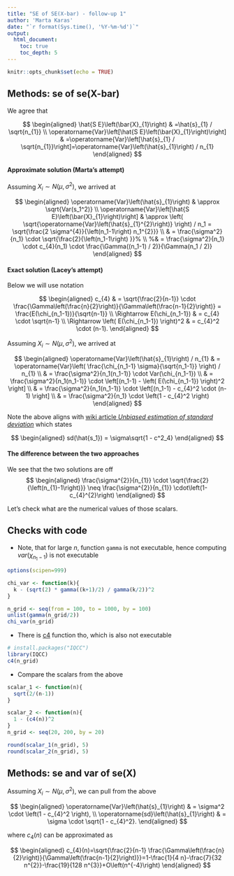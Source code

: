 ```yaml
---
title: "SE of SE(X-bar) - follow-up 1"
author: 'Marta Karas'
date: "`r format(Sys.time(), '%Y-%m-%d')`"
output:
  html_document:
    toc: true
    toc_depth: 5
---
```


```r
knitr::opts_chunk$set(echo = TRUE)
```

## Methods: se of se(X-bar)

We agree that

$$
\begin{aligned}
\hat{S E}\left(\bar{X}_{1}\right) & =\hat{s}_{1} / \sqrt{n_{1}} \\
\operatorname{Var}\left[\hat{S E}\left(\bar{X}_{1}\right)\right] & =\operatorname{Var}\left[\hat{s}_{1} / \sqrt{n_{1}}\right]=\operatorname{Var}\left(\hat{s}_{1}\right) / n_{1}
\end{aligned}
$$

#### Approximate solution (Marta's attempt)

Assuming $X_i \sim N(\mu, \sigma^2)$, we arrived at 

$$
\begin{aligned}
\operatorname{Var}\left(\hat{s}_{1}\right)
&  \approx \sqrt{Var(s_1^2)} \\
\operatorname{Var}\left[\hat{S E}\left(\bar{X}_{1}\right)\right]
&  \approx  \left( \sqrt{\operatorname{Var}\left(\hat{s}_{1}^{2}\right)} \right) / n_1
= \sqrt{\frac{2 \sigma^{4}}{\left(n_1-1\right) n_1^{2}}} \\
& = \frac{\sigma^2}{n_1} \cdot \sqrt{\frac{2}{\left(n_1-1\right) }}% \\
%& =  \frac{\sigma^2}{n_1} \cdot c_{4}(n_1) \cdot \frac{\Gamma((n_1-1) / 2)}{\Gamma(n_1 / 2)}
\end{aligned}
$$

#### Exact solution (Lacey's attempt)

Below we will use notation

$$
\begin{aligned}
c_{4} & = \sqrt{\frac{2}{n-1}} \cdot  \frac{\Gamma\left(\frac{n}{2}\right)}{\Gamma\left(\frac{n-1}{2}\right)} = \frac{E(\chi_{n_1-1})}{\sqrt{n-1}} \\
\Rightarrow E(\chi_{n_1-1}) & = c_{4} \cdot \sqrt{n-1} \\
\Rightarrow \left( E(\chi_{n_1-1}) \right)^2 & = c_{4}^2 \cdot (n-1).
\end{aligned}
$$

Assuming $X_i \sim N(\mu, \sigma^2)$, we arrived at 

$$
\begin{aligned}
\operatorname{Var}\left(\hat{s}_{1}\right) / n_{1}
& = \operatorname{Var}\left(  \frac{\chi_{n_1-1} \sigma}{\sqrt{n_1-1}} \right)  / n_{1} \\
& = \frac{\sigma^2}{n_1(n_1-1)} \cdot Var(\chi_{n_1-1}) \\
& = \frac{\sigma^2}{n_1(n_1-1)} \cdot \left[(n_1-1) - \left( E(\chi_{n_1-1}) \right)^2 \right] \\
& = \frac{\sigma^2}{n_1(n_1-1)} \cdot \left[(n_1-1) - c_{4}^2 \cdot (n-1) \right] \\
& = \frac{\sigma^2}{n_1} \cdot \left(1 - c_{4}^2 \right)
\end{aligned}
$$

Note the above aligns with [wiki article *Unbiased estimation of standard deviation*](https://en.wikipedia.org/wiki/Unbiased_estimation_of_standard_deviation) which states

$$
\begin{aligned}
 sd(\hat{s_1}) = \sigma\sqrt{1 - c^2_4}
\end{aligned}
$$

#### The difference between the two approaches

We see that the two solutions are off
$$
\begin{aligned}
\frac{\sigma^{2}}{n_{1}} \cdot \sqrt{\frac{2}{\left(n_{1}-1\right)}} \neq \frac{\sigma^{2}}{n_{1}} \cdot\left(1-c_{4}^{2}\right)
\end{aligned}
$$

Let's check what are the numerical values of those scalars.


## Checks with code 

* Note, that for large $n$, function `gamma` is not executable, hence computing $var(\chi_{n_1-1})$ is not executable

```r
options(scipen=999)

chi_var <- function(k){
  k - (sqrt(2) * gamma((k+1)/2) / gamma(k/2))^2
}

n_grid <- seq(from = 100, to = 1000, by = 100)
unlist(gamma(n_grid/2))
chi_var(n_grid)
```

* There is [c4](https://www.rdocumentation.org/packages/IQCC/versions/1.0/topics/c4) function tho, which is also not executable

```r
# install.packages("IQCC")
library(IQCC)
c4(n_grid)
```

* Compare the scalars from the above 

```r
scalar_1 <- function(n){
  sqrt(2/(n-1))
}

scalar_2 <- function(n){
  1 - (c4(n))^2
}
n_grid <- seq(20, 200, by = 20)
```

```r
round(scalar_1(n_grid), 5)
round(scalar_2(n_grid), 5)
```

## Methods: se and var of se(X)

Assuming $X_i \sim N(\mu, \sigma^2)$, we can pull from the above

$$
\begin{aligned}
\operatorname{Var}\left(\hat{s}_{1}\right) 
& = \sigma^2 \cdot \left(1 - c_{4}^2 \right), \\
\operatorname{sd}\left(\hat{s}_{1}\right) 
& = \sigma \cdot \sqrt{1 - c_{4}^2}.
\end{aligned}
$$

where $c_4(n)$ can be approximated as 

$$
\begin{aligned}
c_{4}(n)=\sqrt{\frac{2}{n-1} \frac{\Gamma\left(\frac{n}{2}\right)}{\Gamma\left(\frac{n-1}{2}\right)}}=1-\frac{1}{4 n}-\frac{7}{32 n^{2}}-\frac{19}{128 n^{3}}+O\left(n^{-4}\right)
\end{aligned}
$$

